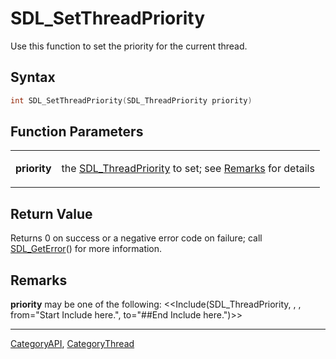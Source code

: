 
= SDL_SetThreadPriority =
Use this function to set the priority for the current thread.


== Syntax ==
<syntaxhighlight lang='c++'>
int SDL_SetThreadPriority(SDL_ThreadPriority priority)
</syntaxhighlight>

== Function Parameters ==
{|
|'''priority'''
|the [[SDL_ThreadPriority]] to set; see [[#Remarks|Remarks]] for details
|}

== Return Value ==
Returns 0 on success or a negative error code on failure; call [[SDL_GetError]]() for more information.

== Remarks ==
'''priority''' may be one of the following:
<<Include(SDL_ThreadPriority, , , from="Start Include here.", to="##End Include here.")>>

----
[[CategoryAPI]], [[CategoryThread]]
